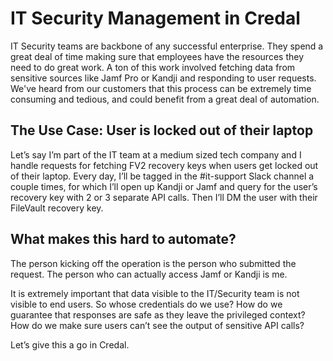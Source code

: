 # IT Security Management in Credal

IT Security teams are backbone of any successful enterprise. They spend a great deal of time making sure that employees have the resources they need to do great work. A ton of this work involved fetching data from sensitive sources like Jamf Pro or Kandji and responding to user requests. We've heard from our customers that this process can be extremely time consuming and tedious, and could benefit from a great deal of automation.

## The Use Case: User is locked out of their laptop

Let’s say I’m part of the IT team at a medium sized tech company and I handle requests for fetching FV2 recovery keys when users get locked out of their laptop. Every day, I’ll be tagged in the #it-support Slack channel a couple times, for which I’ll open up Kandji or Jamf and query for the user’s recovery key with 2 or 3 separate API calls. Then I’ll DM the user with their FileVault recovery key.

## What makes this hard to automate?

The person kicking off the operation is the person who submitted the request. The person who can actually access Jamf or Kandji is me.

It is extremely important that data visible to the IT/Security team is not visible to end users. So whose credentials do we use? How do we guarantee that responses are safe as they leave the privileged context? How do we make sure users can’t see the output of sensitive API calls?

Let’s give this a go in Credal.
